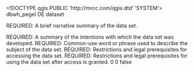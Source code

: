 <!DOCTYPE qgis PUBLIC 'http://mrcc.com/qgis.dtd' 'SYSTEM'>
<qgis version="3.32.3-Lima">
  <identifier>dbwh_pegel</identifier>
  <parentidentifier></parentidentifier>
  <language>DE</language>
  <type>dataset</type>
  <title>dbwh_pegel</title>
  <abstract>REQUIRED: A brief narrative summary of the data set.

REQUIRED: A summary of the intentions with which the data set was developed.</abstract>
  <keywords vocabulary="gmd:topicCategory">
    <keyword>REQUIRED: Common-use word or phrase used to describe the subject of the data set.</keyword>
  </keywords>
  <contact>
    <name></name>
    <organization></organization>
    <position></position>
    <voice></voice>
    <fax></fax>
    <email></email>
    <role></role>
  </contact>
  <links>
    <link type="Local Area Network" size="" format="" name="Shapefile" url="file://\\192.168.151.80\projekte_neu\KliWES_2\Datengrundlagen\Datenaufbereitung\Pegel\dbwh_pegel" mimeType="" description=""/>
  </links>
  <dates/>
  <fees></fees>
  <constraints type="Access">REQUIRED: Restrictions and legal prerequisites for accessing the data set.</constraints>
  <rights>REQUIRED: Restrictions and legal prerequisites for using the data set after access is granted.</rights>
  <encoding></encoding>
  <crs>
    <spatialrefsys nativeFormat="Wkt">
      <wkt></wkt>
      <proj4></proj4>
      <srsid>0</srsid>
      <srid>0</srid>
      <authid></authid>
      <description></description>
      <projectionacronym></projectionacronym>
      <ellipsoidacronym></ellipsoidacronym>
      <geographicflag>false</geographicflag>
    </spatialrefsys>
  </crs>
  <extent>
    <spatial minx="4501230" maxx="4709471" crs="EPSG:4326" dimensions="2" miny="5570610" minz="0" maxy="5717540" maxz="0"/>
    <temporal>
      <period>
        <start></start>
        <end></end>
      </period>
    </temporal>
  </extent>
</qgis>
